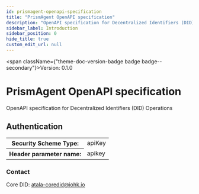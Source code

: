 ```yaml
---
id: prismagent-openapi-specification
title: "PrismAgent OpenAPI specification"
description: "OpenAPI specification for Decentralized Identifiers (DID) Operations"
sidebar_label: Introduction
sidebar_position: 0
hide_title: true
custom_edit_url: null
---
```



<span className={"theme-doc-version-badge badge badge--secondary"}>Version: 0.1.0</span>

# PrismAgent OpenAPI specification



OpenAPI specification for Decentralized Identifiers (DID) Operations

<div style={{"marginBottom":"2rem"}}><h2 id={"authentication"} style={{"marginBottom":"1rem"}}>Authentication</h2><Tabs><TabItem label={"API Key"} value={"ApiKeyAuth"}><div><table><tbody><tr><th>Security Scheme Type:</th><td>apiKey</td></tr><tr><th>Header parameter name:</th><td>apikey</td></tr></tbody></table></div></TabItem></Tabs></div><div style={{"display":"flex","flexDirection":"column","marginBottom":"var(--ifm-paragraph-margin-bottom)"}}><h3 style={{"marginBottom":"0.25rem"}}>Contact</h3><span>Core DID: <a href={"mailto:atala-coredid@iohk.io"}>atala-coredid@iohk.io</a></span></div>
      